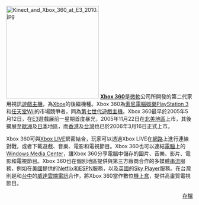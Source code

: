 <div style="text-align: left;">
[[File:Kinect_and_Xbox_360_at_E3_2010.jpg|250px]]
'''[[Xbox_360|Xbox 360]]'''是[[微軟|微軟]]公司所開發的第二代家用視訊[[遊戲機|遊戲主機]]，為[[Xbox|Xbox]]的後繼機種。Xbox 360為[[索尼電腦娛樂|索尼電腦娛樂]][[PlayStation_3|PlayStation 3]]和[[任天堂|任天堂]][[Wii|Wii]]的市場競爭者，同為[[電子遊戲歷史#.E7.AC.AC.E4.B8.83.E4.B8.96.E4.BB.A3_.282004.E2.80.93.E7.8F.BE.E4.BB.8A_.29|第七世代遊戲主機]]。Xbox 360最早於2005年5月12日，在[[E3电子娱乐展|E3]]遊戲展前一星期首度暴光，2005年11月22日在[[北美地區|北美地區]]上市，其後擴展至[[歐洲|歐洲]]及[[日本|日本]]地區，而[[香港|香港]]及[[台灣|台灣]]也已於2006年3月16日正式上市。

Xbox 360可與[[Xbox_LIVE|Xbox LIVE]]緊密結合，玩家可以透過Xbox LIVE在[[網路|網路]]上進行連線對戰，或者下載遊戲、音樂、電影和電視節目。Xbox 360也可以連結[[電腦|電腦]]上的[[Windows_Media_Center|Windows Media Center]]，讓Xbox 360分享電腦中儲存的圖片、音樂、影片、電影和電視節目。Xbox 360也在個別地區提供與第三方廠商合作的多媒體[[串流|串流]]服務，例如在[[美國|美國]]提供的[[Netflix|Netflix]]和[[ESPN|ESPN]]服務，以及[[英國|英國]]的[[Sky_Player|Sky Player]]服務。在台灣則是和[[台中|台中]]的[[威達雲端電訊|威達雲端電訊]]合作，將Xbox 360當作數位[[機上盒|機上盒]]，提供高畫質電視節目。

</div> 

<div style="text-align: right;">
[[Portal:微軟/特色图片/存檔|存檔]]
</div>